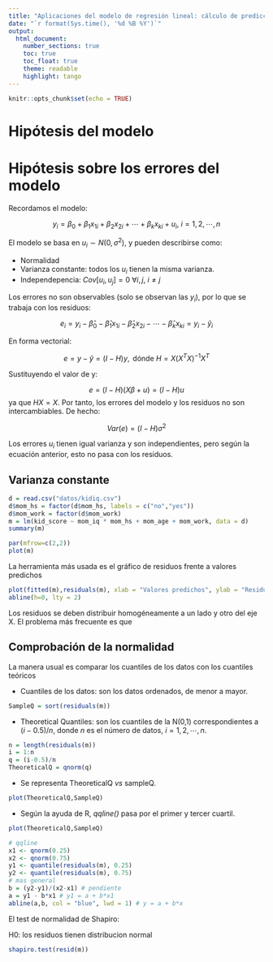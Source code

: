 ```yaml
---
title: "Aplicaciones del modelo de regresión lineal: cálculo de predicciones"
date: "`r format(Sys.time(), '%d %B %Y')`"
output: 
  html_document:
    number_sections: true
    toc: true
    toc_float: true
    theme: readable
    highlight: tango
---
```


```r
knitr::opts_chunk$set(echo = TRUE)
```


# Hipótesis del modelo


# Hipótesis sobre los errores del modelo

Recordamos el modelo:

$$
y_i = \beta_0 + \beta_1 x_{1i} + \beta_2 x_{2i} + \cdots + \beta_k x_{ki} + u_i, \ i = 1,2,\cdots,n
$$

El modelo se basa en $u_i \sim N(0,\sigma^2)$, y pueden describirse como:

- Normalidad
- Varianza constante: todos los $u_i$ tienen la misma varianza.
- Independepencia: $Cov[u_i,u_j] =  0 \ \forall i,j, \ i \neq j$

Los errores no son observables (solo se observan las $y_i$), por lo que se trabaja con los residuos:

$$
e_i = y_i - \hat \beta_0 - \hat \beta_1 x_{1i} - \hat \beta_2 x_{2i} - \cdots - \hat \beta_k x_{ki} = y_i - \hat y_i
$$


En forma vectorial:

$$
e =y - \hat y = (I-H)y, \text{ dónde } H = X (X^TX)^{-1}X^T
$$

Sustituyendo el valor de y:

$$
e = (I - H)(X \beta + u) = (I - H)u
$$
ya que $HX = X$. Por tanto, los errores del modelo y los residuos no son intercambiables. De hecho:

$$
Var(e) = (I - H) \sigma^2
$$

Los errores $u_i$ tienen igual varianza y son independientes, pero según la ecuación anterior, esto no pasa con los residuos.

## Varianza constante

```r
d = read.csv("datos/kidiq.csv")
d$mom_hs = factor(d$mom_hs, labels = c("no","yes"))
d$mom_work = factor(d$mom_work)
m = lm(kid_score ~ mom_iq * mom_hs + mom_age + mom_work, data = d)
summary(m)
```

```r
par(mfrow=c(2,2))
plot(m)
```

La herramienta más usada es el gráfico de residuos frente a valores predichos

```r
plot(fitted(m),residuals(m), xlab = "Valores predichos", ylab = "Residuos", ylim = c(-60,60))
abline(h=0, lty = 2)
```

Los residuos se deben distribuir homogéneamente a un lado y otro del eje X. El problema más frecuente es que 

## Comprobación de la normalidad

La manera usual es comparar los cuantiles de los datos con los cuantiles teóricos

- Cuantiles de los datos: son los datos ordenados, de menor a mayor.

```r
SampleQ = sort(residuals(m))
```

- Theoretical Quantiles: son los cuantiles de la N(0,1) correspondientes a $(i-0.5)/n$, donde *n* es el número de datos, $i=1,2,\cdots,n$.

```r
n = length(residuals(m))
i = 1:n
q = (i-0.5)/n
TheoreticalQ = qnorm(q)
```

- Se representa TheoreticalQ *vs* sampleQ.

```r
plot(TheoreticalQ,SampleQ)
```

- Según la ayuda de R, *qqline()* pasa por el primer y tercer cuartil.

```r
plot(TheoreticalQ,SampleQ)

# qqline
x1 <- qnorm(0.25)
x2 <- qnorm(0.75)
y1 <- quantile(residuals(m), 0.25)
y2 <- quantile(residuals(m), 0.75)
# mas general
b = (y2-y1)/(x2-x1) # pendiente
a = y1 - b*x1 # y1 = a + b*x1
abline(a,b, col = "blue", lwd = 1) # y = a + b*x
```

El test de normalidad de Shapiro:

H0: los residuos tienen distribucion normal

```r
shapiro.test(resid(m))
```

